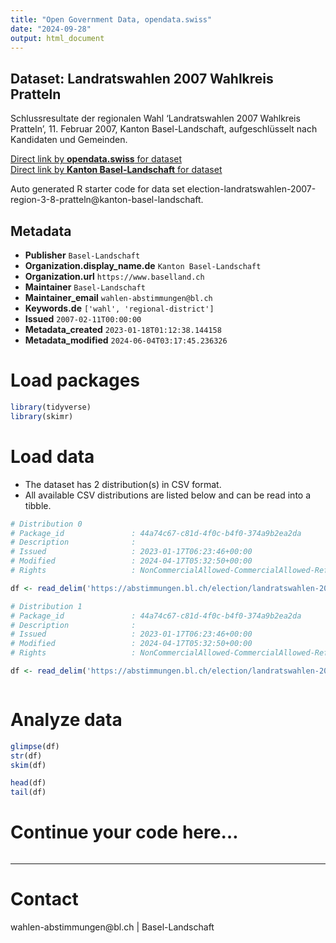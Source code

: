 ```yaml
---
title: "Open Government Data, opendata.swiss"
date: "2024-09-28"
output: html_document
---
```


## Dataset: Landratswahlen 2007 Wahlkreis Pratteln

Schlussresultate der regionalen Wahl 'Landratswahlen 2007 Wahlkreis Pratteln', 11. Februar 2007, Kanton Basel-Landschaft, aufgeschlüsselt nach Kandidaten und Gemeinden.

[Direct link by **opendata.swiss** for dataset](https://opendata.swiss/de/dataset/landratswahlen-2007-wahlkreis-pratteln)<br>
[Direct link by **Kanton Basel-Landschaft** for dataset](https://abstimmungen.bl.ch/election/landratswahlen-2007-region-3-8-pratteln/data)

Auto generated R starter code for data set election-landratswahlen-2007-region-3-8-pratteln@kanton-basel-landschaft.

## Metadata

- **Publisher** `Basel-Landschaft`
- **Organization.display_name.de** `Kanton Basel-Landschaft`
- **Organization.url** `https://www.baselland.ch`
- **Maintainer** `Basel-Landschaft`
- **Maintainer_email** `wahlen-abstimmungen@bl.ch`
- **Keywords.de** `['wahl', 'regional-district']`
- **Issued** `2007-02-11T00:00:00`
- **Metadata_created** `2023-01-18T01:12:38.144158`
- **Metadata_modified** `2024-06-04T03:17:45.236326`


# Load packages

```r

library(tidyverse)
library(skimr)

```

# Load data

-   The dataset has 2 distribution(s) in CSV format.
-   All available CSV distributions are listed below and can be read into a tibble.

```r

# Distribution 0
# Package_id               : 44a74c67-c81d-4f0c-b4f0-374a9b2ea2da
# Description              : 
# Issued                   : 2023-01-17T06:23:46+00:00
# Modified                 : 2024-04-17T05:32:50+00:00
# Rights                   : NonCommercialAllowed-CommercialAllowed-ReferenceRequired

df <- read_delim('https://abstimmungen.bl.ch/election/landratswahlen-2007-region-3-8-pratteln/data-parties-csv')

# Distribution 1
# Package_id               : 44a74c67-c81d-4f0c-b4f0-374a9b2ea2da
# Description              : 
# Issued                   : 2023-01-17T06:23:46+00:00
# Modified                 : 2024-04-17T05:32:50+00:00
# Rights                   : NonCommercialAllowed-CommercialAllowed-ReferenceRequired

df <- read_delim('https://abstimmungen.bl.ch/election/landratswahlen-2007-region-3-8-pratteln/data-csv')



```

# Analyze data

```r

glimpse(df)
str(df)
skim(df)

head(df)
tail(df)

```

# Continue your code here...

```r

```

------------------------------------------------------------------------

# Contact

wahlen-abstimmungen@bl.ch | Basel-Landschaft
